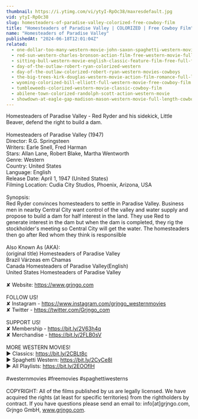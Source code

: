 ```yaml
---
thumbnail: https://i.ytimg.com/vi/ytyI-RpOc38/maxresdefault.jpg
vid: ytyI-RpOc38
slug: homesteaders-of-paradise-valley-colorized-free-cowboy-film
title: "Homesteaders of Paradise Valley | COLORIZED | Free Cowboy Film"
name: "Homesteaders of Paradise Valley"
publishedAt: "2024-06-18T12:01:04Z"
related:
  - one-dollar-too-many-western-movie-john-saxon-spaghetti-western-movie-cowboy-film-english
  - red-sun-western-charles-bronson-action-film-free-western-movie-full-length-english-hd
  - sitting-bull-western-movie-english-classic-feature-film-free-full-flick-free-western-movies
  - day-of-the-outlaw-robert-ryan-colorized-western
  - day-of-the-outlaw-colorized-robert-ryan-western-movies-cowboys
  - the-big-trees-kirk-douglas-western-movie-action-film-romance-full-length-movie
  - wyoming-colorized-bill-elliott-full-western-movie-free-cowboy-film
  - tumbleweeds-colorized-western-movie-classic-cowboy-film
  - abilene-town-colorized-randolph-scott-action-western-movie
  - showdown-at-eagle-gap-madison-mason-western-movie-full-length-cowboys
---
```


Homesteaders of Paradise Valley - Red Ryder and his sidekick, Little Beaver, defend the right to build a dam.<br />
<br />
Homesteaders of Paradise Valley (1947)<br />
Director: R.G. Springsteen<br />
Writers: Earle Snell, Fred Harman<br />
Stars: Allan Lane, Robert Blake, Martha Wentworth<br />
Genre: Western<br />
Country: United States<br />
Language: English<br />
Release Date: April 1, 1947 (United States)<br />
Filming Location: Cudia City Studios, Phoenix, Arizona, USA<br />
<br />
Synopsis:<br />
Red Ryder convinces homesteaders to settle in Paradise Valley. Business men in nearby Central City want control of the valley and water supply and propose to build a dam for half interest in the land. They use Red to generate interest in the dam but when the dam is completed, they rig the stockholder's meeting so Central City will get the water. The homesteaders then go after Red whom they think is responsilble<br />
<br />
Also Known As (AKA):<br />
(original title) Homesteaders of Paradise Valley<br />
Brazil Várzeas em Chamas<br />
Canada Homesteaders of Paradise Valley(English)<br />
United States Homesteaders of Paradise Valley<br />
<br />
✘ Website: https://www.grjngo.com<br />
<br />
FOLLOW US!<br />
✘ Instagram - https://www.instagram.com/grjngo_westernmovies<br />
✘ Twitter - https://twitter.com/Grjngo_com<br />
<br />
SUPPORT US!<br />
✘ Membership - https://bit.ly/2V63h4q<br />
✘ Merchandise - https://bit.ly/2FLB0sV<br />
<br />
MORE WESTERN MOVIES! <br />
► Classics: https://bit.ly/2CBLt8c <br />
► Spaghetti Western: https://bit.ly/2CyCe8I <br />
► All Playlists: https://bit.ly/2EOOfIH <br />
<br />
#westernmovies #freemovies #spaghettiwesterns<br />
<br />
COPYRIGHT: All of the films published by us are legally licensed. We have acquired the rights (at least for specific territories) from the rightholders by contract. If you have questions please send an email to: info[at]grjngo.com, Grjngo GmbH, www.grjngo.com.